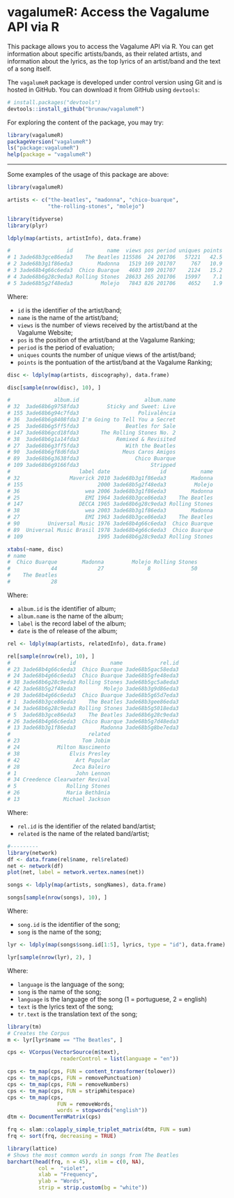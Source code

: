 # vagalumeR: Access the Vagalume API via R #

This package allows you to access the Vagalume API via R. You can get
information about specific artists/bands, as their related artists,
and information about the lyrics, as the top lyrics of an artist/band
and the text of a song itself. 


The `vagalumeR` package is developed under control version using Git 
and is hosted in GitHub. You can download it from GitHub using `devtools`:
```r
# install.packages("devtools")
devtools::install_github("brunaw/vagalumeR")
```

For exploring the content of the package, you may try:
```r
library(vagalumeR)
packageVersion("vagalumeR")
ls("package:vagalumeR")
help(package = "vagalumeR")
```

------------------------------------------------------------------------

Some examples of the usage of this package are above:
```r
library(vagalumeR)
```

```r
artists <- c("the-beatles", "madonna", "chico-buarque",
             "the-rolling-stones", "molejo")

library(tidyverse)
library(plyr)

ldply(map(artists, artistInfo), data.frame)

#                  id           name  views pos period uniques points
# 1 3ade68b3gce86eda3    The Beatles 115586  24 201706   57221   42.5
# 2 3ade68b3g1f86eda3        Madonna   1519 169 201707     767   10.9
# 3 3ade68b4g66c6eda3  Chico Buarque   4603 109 201707    2124   15.2
# 4 3ade68b6g28c9eda3 Rolling Stones  28633 265 201706   15997    7.1
# 5 3ade68b5g2f48eda3         Molejo   7843 826 201706    4652    1.9
```

Where:

  - `id` is the identifier of the artist/band;
  - `name` is the name of  the artist/band;
  - `views` is the number of views received by the artist/band at the
  Vagalume Website;
  - `pos` is the position of the artist/band at the Vagalume Ranking;
  - `period` is the period of evaluation;
  - `uniques` counts the number of unique views of the artist/band;
  - `points` is the pontuation of the artist/band at the Vagalume 
  Ranking;

```r
disc <- ldply(map(artists, discography), data.frame)

disc[sample(nrow(disc), 10), ]

#              album.id                     album.name
# 32  3ade68b6g9758fda3         Sticky and Sweet: Live
# 155 3ade68b6g94c7fda3                   Polivalência
# 36  3ade68b6g8408fda3 I'm Going to Tell You a Secret
# 25  3ade68b6g5ff5fda3               Beatles for Sale
# 147 3ade68b6gcd18fda3       The Rolling Stones No. 2
# 38  3ade68b6g1a14fda3            Remixed & Revisited
# 27  3ade68b6g3ff5fda3               With the Beatles
# 90  3ade68b6gf8d6fda3              Meus Caros Amigos
# 89  3ade68b6g3638fda3                  Chico Buarque
# 109 3ade68b6g9166fda3                       Stripped
#                      label date                id           name
# 32                Maverick 2010 3ade68b3g1f86eda3        Madonna
# 155                        2000 3ade68b5g2f48eda3         Molejo
# 36                     wea 2006 3ade68b3g1f86eda3        Madonna
# 25                     EMI 1964 3ade68b3gce86eda3    The Beatles
# 147                  DECCA 1965 3ade68b6g28c9eda3 Rolling Stones
# 38                     wea 2003 3ade68b3g1f86eda3        Madonna
# 27                     EMI 1963 3ade68b3gce86eda3    The Beatles
# 90         Universal Music 1976 3ade68b4g66c6eda3  Chico Buarque
# 89  Universal Music Brasil 1978 3ade68b4g66c6eda3  Chico Buarque
# 109                        1995 3ade68b6g28c9eda3 Rolling Stones

xtabs(~name, disc)
# name
#  Chico Buarque        Madonna         Molejo Rolling Stones 
#             44             27              8             50 
#    The Beatles 
#             28 
```

Where:

  - `album.id` is the identifier of album;
  - `album.name` is the name of  the album;
  - `label` is the record label of the album;
  - `date` is the of release of the album;

```r
rel <- ldply(map(artists, relatedInfo), data.frame)

rel[sample(nrow(rel), 10), ]
#                   id           name            rel.id
# 23 3ade68b4g66c6eda3  Chico Buarque 3ade68b5gac58eda3
# 24 3ade68b4g66c6eda3  Chico Buarque 3ade68b5gfe48eda3
# 38 3ade68b6g28c9eda3 Rolling Stones 3ade68b5gc5a8eda3
# 42 3ade68b5g2f48eda3         Molejo 3ade68b3g9d86eda3
# 28 3ade68b4g66c6eda3  Chico Buarque 3ade68b5g65d7eda3
# 1  3ade68b3gce86eda3    The Beatles 3ade68b3gee86eda3
# 34 3ade68b6g28c9eda3 Rolling Stones 3ade68b5g5018eda3
# 5  3ade68b3gce86eda3    The Beatles 3ade68b6g28c9eda3
# 26 3ade68b4g66c6eda3  Chico Buarque 3ade68b5g7d48eda3
# 13 3ade68b3g1f86eda3        Madonna 3ade68b5g8be7eda3
#                         related
# 23                    Tom Jobim
# 24            Milton Nascimento
# 38                Elvis Presley
# 42                  Art Popular
# 28                 Zeca Baleiro
# 1                   John Lennon
# 34 Creedence Clearwater Revival
# 5                Rolling Stones
# 26               Maria Bethânia
# 13              Michael Jackson
```
Where:

  - `rel.id` is the identifier of the related band/artist;
  - `related` is the name of the related band/artist;


```r
#---------
library(network)
df <- data.frame(rel$name, rel$related)
net <- network(df)
plot(net, label = network.vertex.names(net))
```

```r
songs <- ldply(map(artists, songNames), data.frame)

songs[sample(nrow(songs), 10), ]
```

Where:

  - `song.id` is the identifier of the song;
  - `song` is the name of the song;

```r
lyr <- ldply(map(songs$song.id[1:5], lyrics, type = "id"), data.frame)

lyr[sample(nrow(lyr), 2), ]
```

Where:

  - `language` is the language of the song;
  - `song` is the name of the song;
  - `language` is the language of the song (1 = portuguese,
  2 = english)
  - `text` is the lyrics text of the song;
  - `tr.text` is the translation text of the song;

```r
library(tm)
# Creates the Corpus
m <- lyr[lyr$name == "The Beatles", ]

cps <- VCorpus(VectorSource(m$text),
                 readerControl = list(language = "en"))

cps <- tm_map(cps, FUN = content_transformer(tolower))
cps <- tm_map(cps, FUN = removePunctuation)
cps <- tm_map(cps, FUN = removeNumbers)
cps <- tm_map(cps, FUN = stripWhitespace)
cps <- tm_map(cps,
                FUN = removeWords,
                words = stopwords("english"))
dtm <- DocumentTermMatrix(cps)

frq <- slam::colapply_simple_triplet_matrix(dtm, FUN = sum)
frq <- sort(frq, decreasing = TRUE)

library(lattice)
# Shows the most common words in songs from The Beatles
barchart(head(frq, n = 45), xlim = c(0, NA),
          col =  "violet", 
          xlab = "Frequency",
          ylab = "Words",
          strip = strip.custom(bg = "white"))
```


